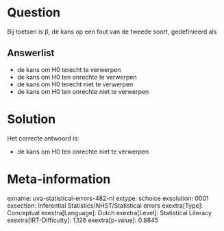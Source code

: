 Question
========

Bij toetsen is β, de kans op een fout van de tweede soort, gedefinieerd
als

Answerlist
----------

* de kans om H0 terecht te verwerpen
* de kans om H0 ten onrechte te verwerpen
* de kans om H0 terecht niet te verwerpen
* de kans om H0 ten onrechte niet te verwerpen

Solution
========

Het correcte antwoord is: 

* de kans om H0 ten onrechte niet te verwerpen

Meta-information
================
exname: uva-statistical-errors-482-nl
extype: schoice
exsolution: 0001
exsection: Inferential Statistics/NHST/Statistical errors
exextra[Type]: Conceptual
exextra[Language]: Dutch
exextra[Level]: Statistical Literacy
exextra[IRT-Difficulty]: 1.126
exextra[p-value]: 0.8845
